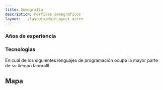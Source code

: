 ```yaml
---
title: Demografia
description: Perfiles demograficos
layout: ../layouts/MainLayout.astro
---
```



### Años de experiencia

### Tecnologias

En cuál de los siguientes lenguajes de programación ocupa la mayor parte de su tiempo laboralll

## Mapa

<ColombiaMap client:only="react" />
